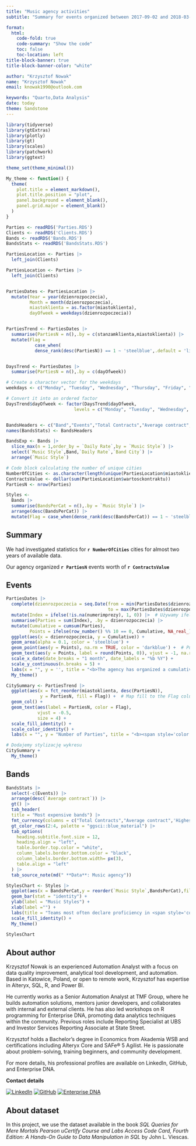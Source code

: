 ```yaml
---
title: "Music agency activities"
subtitle: "Summary for events organized between 2017-09-02 and 2018-03-04"

format:
  html:
    code-fold: true
    code-summary: "Show the code"
    toc: false
    toc-location: left
title-block-banner: true
title-block-banner-color: "white"

author: "Krzysztof Nowak"
name: "Krzysztof Nowak"
email: knowak1990@outlook.com

keywords: "Quarto,Data Analysis"
date: today
theme: Sandstone
---
```


```r
library(tidyverse)
library(gtExtras)
library(plotly)
library(gt)
library(scales)
library(patchwork)
library(ggtext)

theme_set(theme_minimal())

My_theme <- function() {
  theme(
    plot.title = element_markdown(),
    plot.title.position = "plot",
    panel.background = element_blank(),
    panel.grid.major = element_blank()
  )
}

Parties <- readRDS('Parties.RDS')
Clients <- readRDS('Clients.RDS')
Bands <- readRDS('Bands.RDS')
BandsStats <- readRDS('BandsStats.RDS')
```

```r
PartiesLocation <- Parties |>
  left_join(Clients)

PartiesLocation <- Parties |>
  left_join(Clients)


PartiesDates <- PartiesLocation |>
  mutate(Year = year(dzienrozpoczecia),
         Month = month(dzienrozpoczecia),
         miastoklienta = as.factor(miastoklienta),
         dayOfweek = weekdays(dzienrozpoczecia))


PartiesTrend <- PartiesDates |>
  summarise(PartiesN = n(),.by = c(stanzamklienta,miastoklienta)) |>
  mutate(Flag = 
           case_when(
           dense_rank(desc(PartiesN)) == 1 ~ 'steelblue',.default = 'lightgray'))


DaysTrend <- PartiesDates |>
  summarise(PartiesN = n(),.by = c(dayOfweek))

# Create a character vector for the weekdays
weekdays <- c("Monday", "Tuesday", "Wednesday", "Thursday", "Friday", "Saturday", "Sunday")

# Convert it into an ordered factor
DaysTrend$dayOfweek <- factor(DaysTrend$dayOfweek, 
                          levels = c("Monday", "Tuesday", "Wednesday", "Thursday", "Friday", "Saturday", "Sunday"), ordered = TRUE)


BandsHeaders <- c("Band","Events","Total Contracts","Average contract",'Highest value')
names(BandsStats) <- BandsHeaders

BandsExp <- Bands |>
  slice_max(n = 1,order_by = `Daily Rate`,by = `Music Style`) |>
  select(`Music Style`,Band,`Daily Rate`,`Band City`) |>
  arrange(`Music Style`)

# Code block calculating the number of unique cities
NumberOfCities <- as.character(length(unique(PartiesLocation$miastoklienta)))
ContractsValue <- dollar(sum(PartiesLocation$wartosckontraktu))
PartiesN <- nrow(Parties)

Styles <- 
  Bands |>
  summarise(BandsPerCat = n(),.by = `Music Style`) |>
  arrange(desc(BandsPerCat)) |>
  mutate(Flag = case_when(dense_rank(desc(BandsPerCat)) == 1 ~ 'steelblue',.default = 'lightgray'))

```

## Summary

We had investigated statistics for **`r NumberOfCities`** cities for almost two years of available data.

Our agency organized **`r PartiesN`** events worth of **`r ContractsValue`**

::: {.panel-tabset .nav-pills}
## Events

```r


PartiesDates |> 
  complete(dzienrozpoczecia = seq.Date(from = min(PartiesDates$dzienrozpoczecia),
                                       to = max(PartiesDates$dzienrozpoczecia), by = 'day')) |> 
  mutate(Index = ifelse(!is.na(numerimprezy), 1, 0)) |>  # Używamy ifelse zamiast case_when
  summarise(Parties = sum(Index), .by = dzienrozpoczecia) |> 
  mutate(Cumulative = cumsum(Parties),
         Points = ifelse(row_number() %% 10 == 0, Cumulative, NA_real_)) |>  # Co 10 dni dla punktów
  ggplot(aes(x = dzienrozpoczecia, y = Cumulative)) +
  geom_area(alpha = 0.1, color = 'steelblue') +
  geom_point(aes(y = Points), na.rm = TRUE, color = 'darkblue') +  # Punkty co 10 dni
  geom_text(aes(y = Points, label = round(Points, 0)), vjust = -1, na.rm = TRUE, size = 3) +  # Dodajemy etykiety co 10 dni
  scale_x_date(date_breaks = "1 month", date_labels = "%b %Y") +
  scale_y_continuous(n.breaks = 5) +
  labs(x = "", y = '', title = "<b>The agency has organized a cumulative total of <span style='color:steelblue;'>111</span> events to date<b>") +
  My_theme()

```

```r

CitySummary <- PartiesTrend |> 
  ggplot(aes(x = fct_reorder(miastoklienta, desc(PartiesN)), 
             y = PartiesN, fill = Flag)) +  # Map fill to the Flag column
  geom_col() + 
  geom_text(aes(label = PartiesN, color = Flag),    
            vjust = -0.5,                          
            size = 4) +                          
  scale_fill_identity() +  
  scale_color_identity() +  
  labs(x = "", y = "Number of Parties", title = "<b><span style='color:steelblue;'>Bullevue</span> is most popular location<b>")

# Dodajemy stylizację wykresu
CitySummary + 
  My_theme()


```

## Bands

```r
BandsStats |>
  select(-c(Events)) |>
  arrange(desc(`Average contract`)) |>
  gt() |>
  tab_header(
  title = "Most expensive bands") |> 
  fmt_currency(columns = c("Total Contracts","Average contract",'Highest value')) |>
  gt_color_rows(2:4, palette = "ggsci::blue_material") |>
  tab_options(
    heading.subtitle.font.size = 12,
    heading.align = "left",
    table.border.top.color = "white",
    column_labels.border.bottom.color = "black",
    column_labels.border.bottom.width= px(3),
    table.align = "left"
  ) |>
  tab_source_note(md(" **Data**: Music agency"))
```

```r
StylesChart <- Styles |>
  ggplot(aes(x = BandsPerCat,y = reorder(`Music Style`,BandsPerCat),fill = Flag)) +
  geom_bar(stat = "identity") +
  ylab(label = "Music Styles") +
  xlab(label ="") +
  labs(title = "Teams most often declare proficiency in <span style='color:steelblue;'>classical works</span>")+
  scale_fill_identity() +
  My_theme()

StylesChart
```

## About author

Krzysztof Nowak is an experienced Automation Analyst with a focus on data quality improvement, analytical tool development, and automation. Based in Katowice, Poland, or open to remote work, Krzysztof has expertise in Alteryx, SQL, R, and Power BI.

He currently works as a Senior Automation Analyst at TMF Group, where he builds automation solutions, mentors junior developers, and collaborates with internal and external clients. He has also led workshops on R programming for Enterprise DNA, promoting data analytics techniques within the community. Previous roles include Reporting Specialist at UBS and Investor Services Reporting Associate at State Street.

Krzysztof holds a Bachelor's degree in Economics from Akademia WSB and certifications including Alteryx Core and SAFe® 5 Agilist. He is passionate about problem-solving, training beginners, and community development.

For more details, his professional profiles are available on LinkedIn, GitHub, and Enterprise DNA.

**Contact details**

[![LinkedIn](https://img.shields.io/badge/LinkedIn-profile-blue?style=flat&logo=linkedin)](https://linkedin.com/in/krzysztofnowakdata) [![GitHub](https://img.shields.io/badge/GitHub-profile-black?style=flat&logo=github)](https://github.com/KrzysztofNowakJaw) [![Enterprise DNA](https://img.shields.io/badge/Enterprise%20DNA-bio-ff69b4?style=flat)](https://enterprisedna.co/experts)

## About dataset

In this project, we use the dataset available in the book *SQL Queries for Mere Mortals Pearson uCertify Course and Labs Access Code Card, Fourth Edition: A Hands-On Guide to Data Manipulation in SQL* by John L. Viescas.
:::
